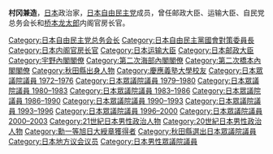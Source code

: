 
{{expand|time=2015-08-28T04:52:40+00:00}}
{{unreferenced|time=2015-08-28T04:52:40+00:00}}
{{Infobox Officeholder
| name  = 村岡 兼造
| original_name = 
| native_name_lang = 
| image = Kanezō Muraoka.jpg
| imagesize = 200px
| country = {{JPN}}
| office = {{JPN}}第62任[[内閣官房長官|内閣官房長官]]
| term_start = 1997年9月11日
| term_end = 1998年7月30日
| primeminister = [[橋本龍太郎|橋本龍太郎]]
| predecessor = [[梶山静六|梶山静六]]
| successor = [[野中廣務|野中廣務]]
| office1 = {{JPN}}第64任[[運輸大臣_(日本)|運輸大臣]]
| term_start1 = 1990年12月29日
| term_end1 = 1991年11月5日
| primeminister1 = [[海部俊樹|海部俊樹]]
| predecessor1 = {{link-ja|大野明|大野明}}
| successor1 = {{link-ja|奥田敬和|奥田敬和}}
|office2            = {{JPN}}第50任{{link-ja|郵政大臣|郵政大臣}}
|term_start2        = 1989年6月3日 
|term_end2         = 1989年8月10日
|primeminister2     = [[宇野宗佑|宇野宗佑]]
|predecessor2       = {{link-ja|片岡清一|片岡清一}}
|successor2         ={{link-ja|大石千八|大石千八}}
| office3 = {{JPN}}[[眾議院_(日本)|眾議院]]議員
|term_start3  = 1979年10月8日
|term_end3   = 2003年10月10日
|predecessor3 = 新設選區
|successor3   = {{link-ja|御法川信英|御法川信英}}
|constituency3= {{Plainlist|
* {{link-ja|秋田縣第2區 (中選舉區)|秋田県第2区 (中選挙区)|秋田縣第2區}}（1979-1996）
* [[秋田縣第3區|秋田縣第3區]]（1996-2003）}}
|term_start4  = 1972年12月11日
|term_end4   = 1976年12月9日
|predecessor4 = 
|successor4   = 
|constituency4= {{link-ja|秋田縣第2區 (中選舉區)|秋田県第2区 (中選挙区)|秋田縣第2區}}
| office5 = {{flagicon|Akita}}[[秋田縣|秋田縣]]議會議員
|term_start5  = 1967年
|term_end5   = 1972年
|birth_date = {{birth date|1931|8|27}}
|birth_place = {{EOJ}}[[秋田縣|秋田縣]]{{link-ja|由利郡|由利郡}}<br/>（現[[由利本莊市|由利本莊市]]）
|death_date = {{death date and age|2019|12|25|1931|8|27}}
|death_place ={{JPN}}[[東京都|東京都]]
|native_place = 
|parents = 
|relatives = 村岡淑郎（弟）
|spouse = 
|children={{link-ja|村岡兼幸|村岡兼幸}}（長子）<br>{{link-ja|村岡敏英|村岡敏英}}（次子）
|party = [[自由民主黨_(日本)|自由民主黨]]
|alma_mater   = [[慶應義塾大學|慶應義塾大學]]經濟學部
|website      = 
}}
{{japanese|japanese=村岡兼造|kana=むらおか かねぞう|romaji=Muraoka Kanezō}}

'''村冈兼造'''{{BD|1931年|8月27日|2019年|12月25日|catIdx=Muraoka}}，[[日本|日本]]政治家，[[日本自由民主党|日本自由民主党]]成员，曾任邮政大臣、运输大臣、自民党总务会长和[[桥本龙太郎|桥本龙太郎]]内阁官房长官。

{{start box}}
{{succession box|[[小里贞利|小里贞利]]|[[堀内光雄|堀内光雄]]|[[日本自由民主党总务会长|日本自由民主党总务会长]]|2000年－2001年}}
{{succession box|[[梶山静六|梶山静六]]|[[野中广务|野中广务]]|[[日本内阁官房长官|日本内阁官房长官]]|1997年－1998年}}
{{succession box|[[大野明|大野明]]|[[奥田敬和|奥田敬和]]|[[日本运输大臣|日本运输大臣]]|1990年－1991年}}
{{succession box|[[片冈清一|片冈清一]]|[[大石千八|大石千八]]|[[日本邮政大臣|日本邮政大臣]]|1989年}}
{{end box}}
{{內閣官房長官}}
{{國土交通大臣}}
{{總務大臣}}
{{宇野內閣}}
{{第二次海部內閣}}
{{第二次橋本內閣}}
{{自民總務會長}}

{{DEFAULTSORT:Muraoka Kanezou}}
[[Category:日本自由民主党总务会长|Category:日本自由民主党总务会长]]
[[Category:日本自由民主黨國會對策委員長|Category:日本自由民主黨國會對策委員長]]
[[Category:日本内阁官房长官|Category:日本内阁官房长官]]
[[Category:日本运输大臣|Category:日本运输大臣]]
[[Category:日本邮政大臣|Category:日本邮政大臣]]
[[Category:宇野內閣閣僚|Category:宇野內閣閣僚]]
[[Category:第二次海部內閣閣僚|Category:第二次海部內閣閣僚]]
[[Category:第二次橋本內閣閣僚|Category:第二次橋本內閣閣僚]]
[[Category:秋田縣出身人物|Category:秋田縣出身人物]]
[[Category:慶應義塾大學校友|Category:慶應義塾大學校友]]
[[Category:日本眾議院議員_1972–1976|Category:日本眾議院議員 1972–1976]]
[[Category:日本眾議院議員_1979–1980|Category:日本眾議院議員 1979–1980]]
[[Category:日本眾議院議員_1980–1983|Category:日本眾議院議員 1980–1983]]
[[Category:日本眾議院議員_1983–1986|Category:日本眾議院議員 1983–1986]]
[[Category:日本眾議院議員_1986–1990|Category:日本眾議院議員 1986–1990]]
[[Category:日本眾議院議員_1990–1993|Category:日本眾議院議員 1990–1993]]
[[Category:日本眾議院議員_1993–1996|Category:日本眾議院議員 1993–1996]]
[[Category:日本眾議院議員_1996–2000|Category:日本眾議院議員 1996–2000]]
[[Category:日本眾議院議員_2000–2003|Category:日本眾議院議員 2000–2003]]
[[Category:21世紀日本男性政治人物|Category:21世紀日本男性政治人物]]
[[Category:20世紀日本男性政治人物|Category:20世紀日本男性政治人物]]
[[Category:勳一等旭日大綬章獲得者|Category:勳一等旭日大綬章獲得者]]
[[Category:秋田縣選出日本眾議院議員|Category:秋田縣選出日本眾議院議員]]
[[Category:日本地方议会议员|Category:日本地方议会议员]]
[[Category:日本男性眾議院議員|Category:日本男性眾議院議員]]